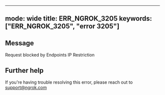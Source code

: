 
---
mode: wide
title: ERR_NGROK_3205
keywords: ["ERR_NGROK_3205", "error 3205"]
---

## Message
Request blocked by Endpoints IP Restriction




## Further help
If you're having trouble resolving this error, please reach out to [support@ngrok.com](mailto:support@ngrok.com?subject=Help%20with%20ERR_NGROK_3205)

